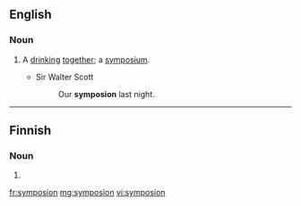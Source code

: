 ==English==

===Noun===
{{en-noun|?}}

# {{context|obsolete|lang=en}} A [[drink]]ing [[together]]; a [[symposium]].
#* Sir Walter Scott
#*: Our '''symposion''' last night.

{{Webster 1913}}

----

==Finnish==

===Noun===
{{head|fi}}

# {{fi-form of|type=noun|case=genitive|pl=singular|symposio}}

[[fr:symposion]]
[[mg:symposion]]
[[vi:symposion]]